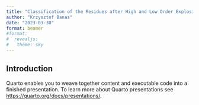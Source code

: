 ```yaml
---
title: "Classification of the Residues after High and Low Order Explosions using Machine Learning Techniques on Fourier Transform Infrared (FTIR) spectra"
author: "Krzysztof Banas"
date: "2023-03-30"
format: beamer
#format: 
#  revealjs: 
#   theme: sky
---
```


## Introduction

Quarto enables you to weave together content and executable code into a finished presentation. To learn more about Quarto presentations see <https://quarto.org/docs/presentations/>.



